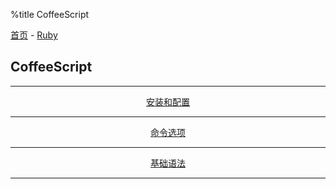 %title CoffeeScript

[[../../../index|首页]] - [[../index|Ruby]]
==CoffeeScript==
----
<center>
[[install|安装和配置]]
----
[[cmd|命令选项]]
----
[[base|基础语法]]
</center>
----
